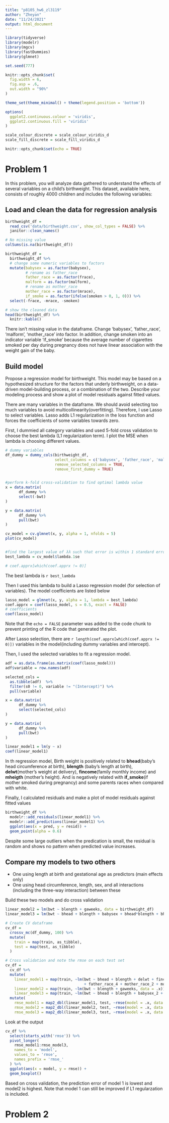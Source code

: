 ```yaml
---
title: "p8105_hw6_zl3119"
author: "Zheyan"
date: "11/24/2021"
output: html_document
---
```


```r
library(tidyverse)
library(modelr)
library(mgcv)
library(fastDummies)
library(glmnet)

set.seed(777)

knitr::opts_chunk$set(
  fig.width = 6,
  fig.asp = .6,
  out.width = "90%"
)

theme_set(theme_minimal() + theme(legend.position = 'bottom'))

options(
  ggplot2.continuous.colour = 'viridis',
  ggplot2.continuous.fill = 'viridis'
)

scale_colour_discrete = scale_colour_viridis_d
scale_fill_discrete = scale_fill_viridis_d

knitr::opts_chunk$set(echo = TRUE)
```

# Problem 1

In this problem, you will analyze data gathered to understand the effects of several variables on a child’s birthweight. This dataset, available here, consists of roughly 4000 children and includes the following variables:

## Load and clean the data for regression analysis

```r
birthweight_df = 
  read_csv('data/birthweight.csv', show_col_types = FALSE) %>% 
  janitor::clean_names()

# No missing value
colSums(is.na(birthweight_df))

birthweight_df = 
  birthweight_df %>% 
  # change some numeric variables to factors
  mutate(babysex = as.factor(babysex),
         # rename as father_race
         father_race = as.factor(frace),
         malform = as.factor(malform),
         # rename as mother_race
         mother_race = as.factor(mrace),
         if_smoke = as.factor(ifelse(smoken > 0, 1, 0))) %>% 
  select(-frace, -mrace, -smoken)

# show the cleaned data
head(birthweight_df) %>% 
  knitr::kable()
```

There isn't missing value in the dataframe. Change 'babysex', 'father_race', 'malform', 'mother_race' into factor. In addition, change smoken into an indicator variable 'if_smoke' because the average number of cigarettes smoked per day during pregnancy does not have linear association with the weight gain of the baby.


## Build model

Propose a regression model for birthweight. This model may be based on a hypothesized structure for the factors that underly birthweight, on a data-driven model-building process, or a combination of the two. Describe your modeling process and show a plot of model residuals against fitted values.

There are many variables in the dataframe. We should avoid selecting too much variables to avoid multicollinearity(overfitting). Therefore, I use Lasso to select variables. Lasso adds L1 regularization in the loss function and forces the coefficients of some variables towards zero.


First, I dummied all category variables and used 5-fold cross validation to choose the best lambda (L1 regularization term). I plot the MSE when lambda is choosing different values.

```r

# dummy variables
df_dummy = dummy_cols(birthweight_df, 
                      select_columns = c('babysex', 'father_race', 'malform', 'mother_race', 'if_smoke'),
                      remove_selected_columns = TRUE,
                      remove_first_dummy = TRUE)


#perform k-fold cross-validation to find optimal lambda value
x = data.matrix(
      df_dummy %>% 
      select(-bwt)
)

y = data.matrix(
      df_dummy %>% 
      pull(bwt)
)

cv_model = cv.glmnet(x, y, alpha = 1, nfolds = 5)
plot(cv_model) 


#find the largest value of λλ such that error is within 1 standard error of the cross-validated errors for lambda.min
best_lambda = cv_model$lambda.1se

# coef.apprx[which(coef.apprx != 0)]
```

The best lambda is `r best_lambda`


Then I used this lambda to build a Lasso regression model (for selection of variables). The model coefficients are listed below

```r
lasso_model = glmnet(x, y, alpha = 1, lambda = best_lambda)
coef.apprx = coef(lasso_model, s = 0.5, exact = FALSE)
# coefficients
coef(lasso_model) 
```

Note that the `echo = FALSE` parameter was added to the code chunk to prevent printing of the R code that generated the plot.

After Lasso selection, there are `r length(coef.apprx[which(coef.apprx != 0)])` variables in the model(including dummy variables and intercept). 

Then, I used the selected variables to fit a regression model.

```r
adf = as.data.frame(as.matrix(coef(lasso_model)))
adf$variable = row.names(adf)

selected_cols = 
  as.tibble(adf)  %>% 
  filter(s0 != 0, variable != "(Intercept)") %>% 
  pull(variable)

x = data.matrix(
      df_dummy %>% 
      select(selected_cols)
)

y = data.matrix(
      df_dummy %>% 
      pull(bwt)
)

linear_model1 = lm(y ~ x)
coef(linear_model1)
```

In th regression model, Birth weight is positively related to **bhead**(baby’s head circumference at birth), **blength** (baby’s length at birth), **delwt**(mother’s weight at delivery), **fincome**(family monthly income) and **mheigth** (mother’s height). And is negatively related with **if_smoke**(if mother smoked during pregnancy) and some parents races when compared with white.



Finally, I calculated residuals and make a plot of model residuals against fitted values


```r
birthweight_df %>% 
  modelr::add_residuals(linear_model1) %>% 
  modelr::add_predictions(linear_model1) %>% 
  ggplot(aes(x = pred, y = resid)) +
  geom_point(alpha = 0.6)

```

Despite some large outliers when the predication is small, the residual is random and shows no pattern when predicted value increases.

## Compare my models to two others

* One using length at birth and gestational age as predictors (main effects only)
* One using head circumference, length, sex, and all interactions (including the three-way interaction) between these


Build these two models and do cross validation

```r
linear_model2 = lm(bwt ~ blength + gaweeks, data = birthweight_df)
linear_model3 = lm(bwt ~ bhead + blength + babysex + bhead*blength + bhead*babysex + blength*babysex + bhead*blength*babysex, data = birthweight_df)

# Create CV dataframe
cv_df = 
  crossv_mc(df_dummy, 100) %>% 
  mutate(
    train = map(train, as_tibble),
    test = map(test, as_tibble)
  )

# Cross validation and note the rmse on each test set
cv_df = 
  cv_df %>% 
  mutate(
    linear_model1 = map(train, ~lm(bwt ~ bhead + blength + delwt + fincome + gaweeks + mheight + wtgain
                                   + father_race_4 + mother_race_2 + mother_race_4 + if_smoke_1, data = .x)),
    linear_model2 = map(train, ~lm(bwt ~ blength + gaweeks, data = .x)),
    linear_model3 = map(train, ~lm(bwt ~ bhead + blength + babysex_2 + bhead*blength + bhead*babysex_2 + blength*babysex_2 + bhead*blength*babysex_2, data = .x))) %>% 
  mutate(
    rmse_model1 = map2_dbl(linear_model1, test, ~rmse(model = .x, data = .y)),
    rmse_model2 = map2_dbl(linear_model2, test, ~rmse(model = .x, data = .y)),
    rmse_model3 = map2_dbl(linear_model3, test, ~rmse(model = .x, data = .y)))


```

Look at the output

```r
cv_df %>% 
  select(starts_with('rmse')) %>% 
  pivot_longer(
    rmse_model1:rmse_model3,
    names_to = 'model',
    values_to = 'rmse', 
    names_prefix = 'rmse_'
  ) %>% 
  ggplot(aes(x = model, y = rmse)) +
  geom_boxplot()
```

Based on cross validation, the prediction error of model 1 is lowest and model2 is highest. Note that model 1 can still be improved if L1 regularzation is included.



# Problem 2










